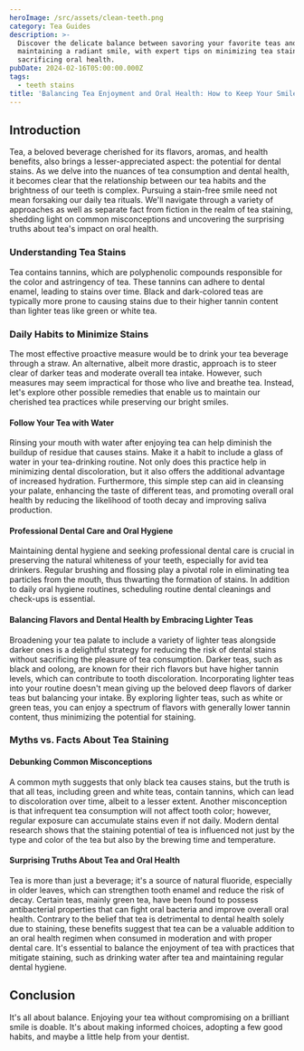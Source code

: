 ```yaml
---
heroImage: /src/assets/clean-teeth.png
category: Tea Guides
description: >-
  Discover the delicate balance between savoring your favorite teas and
  maintaining a radiant smile, with expert tips on minimizing tea stains without
  sacrificing oral health.
pubDate: 2024-02-16T05:00:00.000Z
tags:
  - teeth stains
title: 'Balancing Tea Enjoyment and Oral Health: How to Keep Your Smile Bright'
---
```


## Introduction

Tea, a beloved beverage cherished for its flavors, aromas, and health benefits, also brings a lesser-appreciated aspect: the potential for dental stains. As we delve into the nuances of tea consumption and dental health, it becomes clear that the relationship between our tea habits and the brightness of our teeth is complex. Pursuing a stain-free smile need not mean forsaking our daily tea rituals. We'll navigate through a variety of approaches as well as separate fact from fiction in the realm of tea staining, shedding light on common misconceptions and uncovering the surprising truths about tea's impact on oral health.

### Understanding Tea Stains

Tea contains tannins, which are polyphenolic compounds responsible for the color and astringency of tea. These tannins can adhere to dental enamel, leading to stains over time. Black and dark-colored teas are typically more prone to causing stains due to their higher tannin content than lighter teas like green or white tea.

### Daily Habits to Minimize Stains

The most effective proactive measure would be to drink your tea beverage through a straw. An alternative, albeit more drastic, approach is to steer clear of darker teas and moderate overall tea intake. However, such measures may seem impractical for those who live and breathe tea. Instead, let's explore other possible remedies that enable us to maintain our cherished tea practices while preserving our bright smiles.

#### Follow Your Tea with Water

Rinsing your mouth with water after enjoying tea can help diminish the buildup of residue that causes stains. Make it a habit to include a glass of water in your tea-drinking routine. Not only does this practice help in minimizing dental discoloration, but it also offers the additional advantage of increased hydration. Furthermore, this simple step can aid in cleansing your palate, enhancing the taste of different teas, and promoting overall oral health by reducing the likelihood of tooth decay and improving saliva production.

#### Professional Dental Care and Oral Hygiene

Maintaining dental hygiene and seeking professional dental care is crucial in preserving the natural whiteness of your teeth, especially for avid tea drinkers. Regular brushing and flossing play a pivotal role in eliminating tea particles from the mouth, thus thwarting the formation of stains. In addition to daily oral hygiene routines, scheduling routine dental cleanings and check-ups is essential.

#### Balancing Flavors and Dental Health by Embracing Lighter Teas

Broadening your tea palate to include a variety of lighter teas alongside darker ones is a delightful strategy for reducing the risk of dental stains without sacrificing the pleasure of tea consumption. Darker teas, such as black and oolong, are known for their rich flavors but have higher tannin levels, which can contribute to tooth discoloration. Incorporating lighter teas into your routine doesn't mean giving up the beloved deep flavors of darker teas but balancing your intake. By exploring lighter teas, such as white or green teas, you can enjoy a spectrum of flavors with generally lower tannin content, thus minimizing the potential for staining.

### Myths vs. Facts About Tea Staining

#### Debunking Common Misconceptions

A common myth suggests that only black tea causes stains, but the truth is that all teas, including green and white teas, contain tannins, which can lead to discoloration over time, albeit to a lesser extent. Another misconception is that infrequent tea consumption will not affect tooth color; however, regular exposure can accumulate stains even if not daily. Modern dental research shows that the staining potential of tea is influenced not just by the type and color of the tea but also by the brewing time and temperature.

#### Surprising Truths About Tea and Oral Health

Tea is more than just a beverage; it's a source of natural fluoride, especially in older leaves, which can strengthen tooth enamel and reduce the risk of decay. Certain teas, mainly green tea, have been found to possess antibacterial properties that can fight oral bacteria and improve overall oral health. Contrary to the belief that tea is detrimental to dental health solely due to staining, these benefits suggest that tea can be a valuable addition to an oral health regimen when consumed in moderation and with proper dental care. It's essential to balance the enjoyment of tea with practices that mitigate staining, such as drinking water after tea and maintaining regular dental hygiene.

## Conclusion

It's all about balance. Enjoying your tea without compromising on a brilliant smile is doable. It's about making informed choices, adopting a few good habits, and maybe a little help from your dentist.
